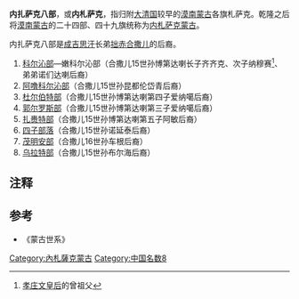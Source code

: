 {{内蒙古历史}}
'''内扎萨克八部'''，或'''内札萨克'''，指归附[[大清国|大清国]]较早的[[漠南蒙古|漠南蒙古]]各旗札萨克。乾隆之后将[[漠南蒙古|漠南蒙古]]的二十四部、四十九旗统称为[[内札萨克蒙古|内札萨克蒙古]]。

内扎萨克八部是[[成吉思汗|成吉思汗]]长弟[[拙赤合撒儿|拙赤合撒儿]]的后裔。
# [[科尔沁部|科尔沁部]]—嫩科尔沁部（合撒儿15世孙博第达喇长子齐齐克、次子纳穆赛<ref>[[孝庄文皇后|孝庄文皇后]]的曾祖父</ref>、弟弟诺们达喇后裔）
# [[阿噜科尔沁部|阿噜科尔沁部]]（合撒儿15世孙昆都伦岱青后裔）
# [[杜爾伯特部_(博爾濟吉特氏)|杜尔伯特部]]（合撒儿15世孙博第达喇第四子爱纳噶后裔）
# [[郭尔罗斯部|郭尔罗斯部]]（合撒儿15世孙博第达喇第三子爱纳噶后裔）
# [[扎赉特部|扎赉特部]]（合撒儿15世孙博第达喇第五子阿敏后裔）
# [[四子部落|四子部落]]（合撒儿15世孙诺延泰后裔）
# [[茂明安部|茂明安部]]（合撒儿16世孙车根后裔）
# [[乌拉特部|乌拉特部]]（合撒儿15世孙布尔海后裔）

== 注释 ==

{{Reflist|2}}

==参考==
*《蒙古世系》

[[Category:內札薩克蒙古|Category:內札薩克蒙古]]
[[Category:中国名数8|Category:中国名数8]]
